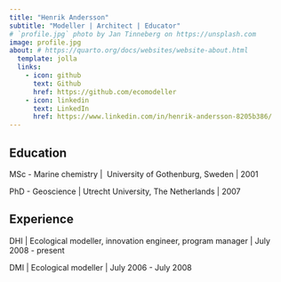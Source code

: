 ```yaml
---
title: "Henrik Andersson"
subtitle: "Modeller | Architect | Educator"
# `profile.jpg` photo by Jan Tinneberg on https://unsplash.com
image: profile.jpg
about: # https://quarto.org/docs/websites/website-about.html
  template: jolla
  links:
    - icon: github
      text: Github
      href: https://github.com/ecomodeller
    - icon: linkedin
      text: LinkedIn
      href: https://www.linkedin.com/in/henrik-andersson-8205b386/
---
```


## Education

MSc - Marine chemistry |\  University of Gothenburg, Sweden \| 2001

PhD - Geoscience |\ Utrecht University, The Netherlands \| 2007


## Experience

DHI \| Ecological modeller, innovation engineer, program manager \| July 2008 - present

DMI \| Ecological modeller \| July 2006 - July 2008
